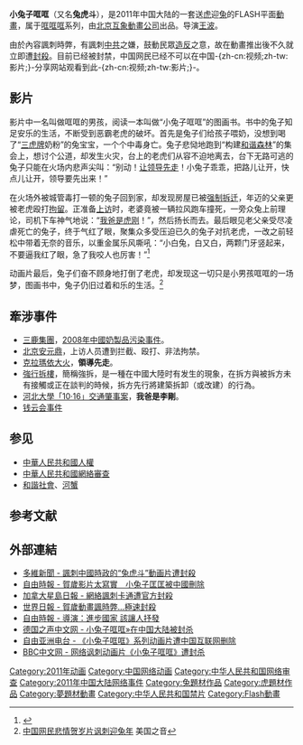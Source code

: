 '''小兔子哐哐 '''（又名'''兔虎斗'''），是2011年中国大陆的一套送[[生肖#中國的生肖|虎]]迎[[生肖#中國的生肖|兔]]的FLASH平面[[動畫|動畫]]，属于[[哐哐哐|哐哐哐]]系列，由[[北京互象動畫公司|北京互象動畫公司]]出品。导演[[王波|王波]]。

由於內容諷刺時弊，有諷刺[[中共|中共]]之嫌，鼓動民眾[[造反|造反]]之意，故在動畫推出後不久就立即遭[[封殺|封殺]]。目前已经被封禁，中国网民已经不可以在中国-{zh-cn:视频;zh-tw:影片;}-分享网站观看到此-{zh-cn:视频;zh-tw:影片;}-。

==影片==
影片中一名叫做哐哐的男孩，阅读一本叫做“小兔子哐哐”的图画书。书中的兔子知足安乐的生活，不断受到恶霸老虎的破坏。首先是兔子们给孩子喂奶，没想到喝了“[[三鹿牌|三虎牌]]奶粉”的兔宝宝，一个个中毒身亡。兔子悲恸地跑到“构建[[和谐社会|和谐森林]]”的集会上，想讨个公道，却发生火灾，台上的老虎们从容不迫地离去，台下无路可逃的兔子只能在火场内悲声尖叫：“别动！[[让领导先走|让领导先走]]！小兔子乖乖，把路儿让开，快点儿让开，领导要先出来！”

在火场外被城管毒打一顿的兔子回到家，却发现房屋已被[[强制拆迁|强制拆迁]]，年迈的父亲更被老虎殴打[[拘留|拘留]]。正准备[[上访|上访]]时，老婆竟被一辆拉风跑车撞死，一旁众兔上前理论，司机下车神气地说：“[[我爸是李刚|我爸是虎刚]]！”，然后扬长而去。最后眼见老父亲受尽凌虐死亡的兔子，终于气红了眼，聚集众多受压迫已久的兔子对抗老虎，一改之前轻松中带着无奈的音乐，以重金属乐风嘶吼：“小白兔，白又白，两颗门牙竖起来，不要逼我红了眼，急了我咬人也厉害！”<ref>{{cite news |last1=Welle (www.dw.com) |first1=Deutsche |title=«小兔子哐哐»在中国大陆被封杀 DW 28.01.2011 |url=https://www.dw.com/zh/%E5%B0%8F%E5%85%94%E5%AD%90%E5%93%90%E5%93%90%E5%9C%A8%E4%B8%AD%E5%9B%BD%E5%A4%A7%E9%99%86%E8%A2%AB%E5%B0%81%E6%9D%80/a-14800946 |accessdate=2021-11-01 |work=DW.COM |language=zh-CN |archive-date=2021-11-04 |archive-url=https://web.archive.org/web/20211104163714/https://www.dw.com/zh/%E5%B0%8F%E5%85%94%E5%AD%90%E5%93%90%E5%93%90%E5%9C%A8%E4%B8%AD%E5%9B%BD%E5%A4%A7%E9%99%86%E8%A2%AB%E5%B0%81%E6%9D%80/a-14800946 |dead-url=no }}</ref>

动画片最后，兔子们奋不顾身地打倒了老虎，却发现这一切只是小男孩哐哐的一场梦，图画书中，兔子仍旧过着和乐的生活。<ref>[https://www.voachinese.com/a/article-20110202-chinese-netzens-celebrate-year-rabbit-ironical-way-115091784/777262.html 中国网民悲情贺岁片讽刺迎兔年] {{Wayback|url=https://www.voachinese.com/a/article-20110202-chinese-netzens-celebrate-year-rabbit-ironical-way-115091784/777262.html |date=20110212040334 }}美国之音</ref>

==牽涉事件==
*[[三鹿集團|三鹿集團]]，[[2008年中國奶製品污染事件|2008年中國奶製品污染事件]]。
*[[北京安元鼎|北京安元鼎]]，上访人员遭到拦截、殴打、非法拘禁。
*[[克拉瑪依大火|克拉瑪依大火]]，'''領導先走'''。
*[[強行拆樓|強行拆樓]]，簡稱強拆，是一種在中國大陸时有发生的現象，在拆方與被拆方未有接觸或正在談判的時候，拆方先行將建築拆卸（或改建）的行為。
*[[河北大學「10·16」交通肇事案|河北大學「10·16」交通肇事案]]，'''我爸是李剛'''。
*[[钱云会事件|钱云会事件]]

==参见==

*[[中華人民共和國人權|中華人民共和國人權]]
*[[中華人民共和國網絡審查|中華人民共和國網絡審查]]
*[[和諧社會|和諧社會]]、[[河蟹_(網絡用語)|河蟹]]

==参考文献==
{{Reflist}}
{{VOA}}

==外部連結==

*[https://web.archive.org/web/20160304195825/http://china.dwnews.com/big5/news/2011-01-27/57346401.html 多維新聞 - 諷刺中國時政的“兔虎斗”動画片遭封殺]
*[http://m.ltn.com.tw/news/world/breakingnews/458425 自由時報 - 賀歲影片太寫實　小兔子匡匡被中國刪除]{{Wayback|url=http://m.ltn.com.tw/news/world/breakingnews/458425 |date=20200202055011 }}
*[http://news.singtao.ca/toronto/2011-01-28/china1296207948d2979329.html 加拿大星島日報 - 網絡諷刺卡通遭官方封殺]{{Dead link|date=2019年10月 |bot=InternetArchiveBot |fix-attempted=yes }}
* [http://www.worldjournal.com/view/aChinanews/11142544/article-%E8%B3%80%E6%AD%B2%E5%8B%95%E7%95%AB%E8%AB%B7%E6%99%82%E5%BC%8A%E2%80%A6%E6%A5%B5%E9%80%9F%E5%B0%81%E6%AE%BA?instance=china_bull 世界日報 - 賀歲動畫諷時弊…極速封殺]{{dead link|date=2017年12月 |bot=InternetArchiveBot |fix-attempted=yes }}
*[http://www.libertytimes.com.tw/2011/new/jan/29/today-life12-2.htm 自由時報 - 導演：進步國家 該讓人抒發]{{dead link|date=2017年12月 |bot=InternetArchiveBot |fix-attempted=yes }}
*[http://www.dw-world.de/dw/article/0,,14800946,00.html 德国之声中文网 - 小兔子哐哐»在中国大陆被封杀]{{Wayback|url=http://www.dw-world.de/dw/article/0,,14800946,00.html |date=20110307050858 }}
*[http://www.rfa.org/mandarin/yataibaodao/tu-01262011164057.html 自由亚洲电台 - 《小兔子哐哐》系列动画片遭中国互联网删除]{{Wayback|url=http://www.rfa.org/mandarin/yataibaodao/tu-01262011164057.html |date=20200202054929 }}
*[http://www.bbc.co.uk/zhongwen/simp/china/2011/01/110127_china_internet_video.shtml BBC中文网 - 网络讽刺动画片《小兔子哐哐》遭封杀]{{Wayback|url=http://www.bbc.co.uk/zhongwen/simp/china/2011/01/110127_china_internet_video.shtml |date=20140811212749 }}

[[Category:2011年动画|Category:2011年动画]]
[[Category:中国网络动画|Category:中国网络动画]]
[[Category:中华人民共和国网络审查|Category:中华人民共和国网络审查]]
[[Category:2011年中国大陆网络事件|Category:2011年中国大陆网络事件]]
[[Category:兔題材作品|Category:兔題材作品]]
[[Category:虎題材作品|Category:虎題材作品]]
[[Category:夢題材動畫|Category:夢題材動畫]]
[[Category:中华人民共和国禁片|Category:中华人民共和国禁片]]
[[Category:Flash動畫|Category:Flash動畫]]